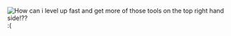 [[File:Screen_Shot_2015-03-28_at_11.24.13_PM.png|thumb|How can i level up fast and get more of those tools on the top right hand side!??]]:(<ac_metadata title="I need to level up FAST....BUT HOW"> </ac_metadata>